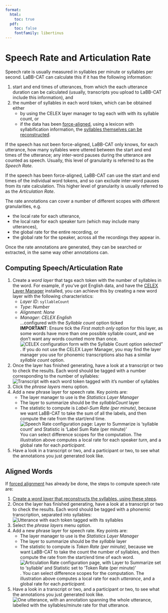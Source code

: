 ```yaml
---
format:
  html:
    toc: true
  pdf: 
    toc: false
    fontfamily: libertinus
---
```

# Speech Rate and Articulation Rate

Speech rate is usually measured in syllables per minute or syllables per second. LaBB-CAT can calculate this if it has the following information:

1. start and end times of utterances, from which the each utterance duration can be calculated (usually, transcripts you upload to LaBB-CAT include this information), and
1. the number of syllables in each word token, which can be obtained either
    - by using the CELEX layer manager to tag each with with its syllable count, or
    - if the data has been [force-aligned](../forced-alignment/index.qmd), using a lexicon with syllabification information, the [syllables themselves can be reconstructed](syllables.qmd).

If the speech has not been force-aligned, LaBB-CAT only knows, for each utterance, how many syllables were uttered between the start and end times of the utterance; any inter-word pauses during the utterance are counted as speech.  Usually, this level of granularity is referred to as the *Speech Rate*.

If the speech has been force-aligned, LaBB-CAT can use the start and end times of the individual word tokens, and so can exclude inter-word pauses from its rate calculation. This higher level of granularity is usually referred to as the *Articulation Rate*.

The rate annotations can cover a number of different scopes with different granularities, e.g.

- the local rate for each utterance,
- the local rate for each speaker turn (which may include many utterances),
- the global rate for the entire recording, or
- the global rate for the speaker, across all the recordings they appear in.

Once the rate annotations are generated, they can be searched or extracted, in the same way other annotations can.

## Computing Speech/Articulation Rate


1. Create a *word layer* that tags each token with the number of syllables in the word. For example, if you've got English data, and have the [CELEX Layer Manager](../phonemic-tagging/celex.qmd) installed, you can achieve this by creating a new word layer with the following characteristics:
    - *Layer ID*: `syllableCount`
    - *Type*: *Number*
    - *Alignment*: *None*
    - *Manager*: *CELEX English*  
    ...configured with the *Syllable count* option ticked  
    **IMPORTANT**: Ensure tick the *First match only* option for this layer, as some words have more than one possible syllable count, and we don't want any words counted more than once.  
    ![CELEX configuration form with the Syllable Count option selected"](CELEX-syllable-count-layer-configuration.png){fig-alt="CELEX configuration form with the Syllable Count option selected"}. 
    If you do not use the CELEX Layer Manager, you may find the layer manager you use for phonemic transcriptions also has a similar *syllable count* option.
1. Once the layer has finished generating, have a look at a transcript or two to check the results. Each word should be tagged with a number corresponding to the number of syllables:  
   ![Transcript with each word token tagged with it's number of syllables](syllable-count-layer.png){fig-alt="Transcript with each word token tagged with it's number of syllables"}
1. Click the *phrase layers* menu option.
1. Add a new phrase layer for speech rate. Key points are:
    - The layer manager to use is the *Statistics Layer Manager*
    - The layer to summarize should be the *syllableCount* layer
    - The statistic to compute is *Label-Sum Rate (per minute)*, because we want LaBB-CAT to take the sum of all the labels, and then compute the rate from the start/end time.  
    ![Speech Rate configuration page: Layer to Summarize is 'syllable count' and Statistic is 'Label Sum Rate (per minute)'](speech-rate-configuration.png){fig-alt="Speech Rate configuration page: Layer to Summarize is 'syllable count' and Statistic is 'Label Sum Rate (per minute)'"}  
    You can select difference scopes for the computation. The illustration above computes a local rate for each speaker *turn*, and a global rate for each *participant.*
1. Have a look in a transcript or two, and a participant or two, to see what the annotations you just generated look like.

## Aligned Words


If [forced alignment](../forced-alignment/index.qmd) has already be done, the steps to compute speech rate are:

1. [Create a *word layer* that reconstructs the syllables, using these steps](syllables.qmd).
1. Once the layer has finished generating, have a look at a transcript or two to check the results. Each word should be tagged with a phonemic transcription, separated into syllables:  
   ![Utterance with each token tagged with its syllables](reconstructed-syllables.png){fig-alt="Utterance with each token tagged with its syllables"}
1. Select the *phrase layers* menu option.
1. Add a new phrase layer for speech rate. Key points are:
    - The layer manager to use is the *Statistics Layer Manager*
    - The layer to summarize should be the *syllable* layer
    - The statistic to compute is *Token Rate (per minute)*, because we want LaBB-CAT to take the count the number of syllables, and then compute the rate from the start/end time of each word.  
    ![Articulation Rate configuration page, with Layer to Summarize set to 'syllable' and Statistic set to 'Token Rate (per minute)'](articulation-rate-configuration.png){fig-alt="Articulation Rate configuration page, with Layer to Summarize set to 'syllable' and Statistic set to 'Token Rate (per minute)'"}. 
    You can select difference scopes for the computation. The illustration above computes a local rate for each *utterance*, and a global rate for each *participant.*
1. Have a look in a transcript or two, and a participant or two, to see what the annotations you just generated look like.  
   ![One utterance, with an annotation spanning the whole utterance, labelled with the syllables/minute rate for that utterance.](articulation-rate-one-utterance.png){fig-alt="One utterance, with an annotation spanning the whole utterance, labelled with the syllables/minute rate for that utterance."}


